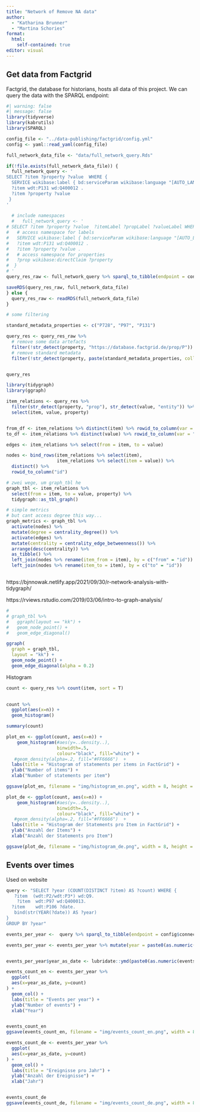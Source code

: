 ```yaml
---
title: "Network of Remove NA data"
author: 
  - "Katharina Brunner"
  - "Martina Schories"
format: 
  html:
    self-contained: true
editor: visual
---
```


## Get data from Factgrid

Factgrid, the database for historians, hosts all data of this project. We can query the data with the SPARQL endpoint:

```r
#| warning: false
#| message: false
library(tidyverse)
library(kabrutils)
library(SPARQL)

config_file <- "../data-publishing/factgrid/config.yml"
config <- yaml::read_yaml(config_file)

full_network_data_file <- "data/full_network_query.Rds"

if(!file.exists(full_network_data_file)) {
  full_network_query <- '
SELECT ?item ?property ?value  WHERE {
  SERVICE wikibase:label { bd:serviceParam wikibase:language "[AUTO_LANGUAGE],en". }
  ?item wdt:P131 wd:Q400012 .
  ?item ?property ?value 
 }
'
  
  # include namespaces
  #   full_network_query <- '
# SELECT ?item ?property ?value  ?itemLabel ?propLabel ?valueLabel WHERE {
#   # access namespace for labels
#   SERVICE wikibase:label { bd:serviceParam wikibase:language "[AUTO_LANGUAGE],en". }
#   ?item wdt:P131 wd:Q400012 .
#   ?item ?property ?value .
#   # access namespace for properties
#   ?prop wikibase:directClaim ?property
#  }
# '
query_res_raw <- full_network_query %>% sparql_to_tibble(endpoint = config$connection$sparql_endpoint)

saveRDS(query_res_raw, full_network_data_file)
} else {
  query_res_raw <- readRDS(full_network_data_file)
}

# some filtering

standard_metadata_properties <- c("P728", "P97", "P131")

query_res <- query_res_raw %>% 
  # remove some data artefacts
  filter(!str_detect(property, "https://database.factgrid.de/prop/P")) %>% 
  # remove standard metadata
  filter(!str_detect(property, paste(standard_metadata_properties, collapse = "|")))


query_res
```

```r
library(tidygraph)
library(ggraph) 

item_relations <- query_res %>% 
  filter(str_detect(property, "prop"), str_detect(value, "entity")) %>% 
  select(item, value, property)


from_df <- item_relations %>% distinct(item) %>% rowid_to_column(var = "id")
to_df <- item_relations %>% distinct(value) %>% rowid_to_column(var = "id")

edges <- item_relations %>% select(from = item, to = value)

nodes <- bind_rows(item_relations %>% select(item),
                   item_relations %>% select(item = value)) %>% 
  distinct() %>% 
  rowid_to_column("id")

# zwei wege, um graph_tbl he
graph_tbl <- item_relations %>% 
  select(from = item, to = value, property) %>% 
  tidygraph::as_tbl_graph()

# simple metrics
# but cant access degree this way... 
graph_metrics <- graph_tbl %>% 
  activate(nodes) %>%
  mutate(degree = centrality_degree()) %>%
  activate(edges) %>%
  mutate(centrality = centrality_edge_betweenness()) %>%
  arrange(desc(centrality)) %>% 
  as_tibble() %>% 
  left_join(nodes %>% rename(item_from = item), by = c("from" = "id")) %>% 
  left_join(nodes %>% rename(item_to = item), by = c("to" = "id"))



```

https://bjnnowak.netlify.app/2021/09/30/r-network-analysis-with-tidygraph/

https://rviews.rstudio.com/2019/03/06/intro-to-graph-analysis/

```r
# 
# graph_tbl %>%
#   ggraph(layout == "kk") +
#   geom_node_point() +
#   geom_edge_diagonal()

ggraph(
  graph = graph_tbl,
  layout = "kk") +
  geom_node_point() +
  geom_edge_diagonal(alpha = 0.2)

```

Histogram

```r
count <- query_res %>% count(item, sort = T)
  

count %>% 
  ggplot(aes(x=n)) +
  geom_histogram()

summary(count)
```

```r
plot_en <- ggplot(count, aes(x=n)) + 
    geom_histogram(#aes(y=..density..),
                   binwidth=.5,
                   colour="black", fill="white") +
   #geom_density(alpha=.2, fill="#FF6666")  +
  labs(title = "Histogram of statements per items in FactGrid") +
  ylab("Number of items") +
  xlab("Number of statements per item")

ggsave(plot_en, filename = "img/histogram_en.png", width = 8, height = 5)

plot_de <- ggplot(count, aes(x=n)) + 
    geom_histogram(#aes(y=..density..),
                   binwidth=.5,
                   colour="black", fill="white") +
   #geom_density(alpha=.2, fill="#FF6666")  +
  labs(title = "Histogram der Statements pro Item in FactGrid") +
  ylab("Anzahl der Items") +
  xlab("Anzahl der Statements pro Item")

ggsave(plot_de, filename = "img/histogram_de.png", width = 8, height = 5)

```

## Events over times

Used on website

```r
query <- "SELECT ?year (COUNT(DISTINCT ?item) AS ?count) WHERE {
   ?item  (wdt:P2/wdt:P3*) wd:Q9.
    ?item  wdt:P97 wd:Q400013.
  ?item    wdt:P106 ?date.
   bind(str(YEAR(?date)) AS ?year)
}
GROUP BY ?year"

events_per_year <-  query %>% sparql_to_tibble(endpoint = config$connection$sparql_endpoint) 

events_per_year <- events_per_year %>% mutate(year = paste0(as.numeric(year), "-01-01"))


events_per_year$year_as_date <- lubridate::ymd(paste0(as.numeric(events_per_year$year), "-01-01"))

events_count_en <- events_per_year %>% 
  ggplot(
  aes(x=year_as_date, y=count)
) + 
  geom_col() +
  labs(title = "Events per year") +
  ylab("Number of events") +
  xlab("Year")


events_count_en
ggsave(events_count_en, filename = "img/events_count_en.png", width = 8, height = 5)

events_count_de <- events_per_year %>% 
  ggplot(
  aes(x=year_as_date, y=count)
) + 
  geom_col() +
  labs(title = "Ereignisse pro Jahr") +
  ylab("Anzahl der Ereignisse") +
  xlab("Jahr")


events_count_de
ggsave(events_count_de, filename = "img/events_count_de.png", width = 8, height = 5)
```

